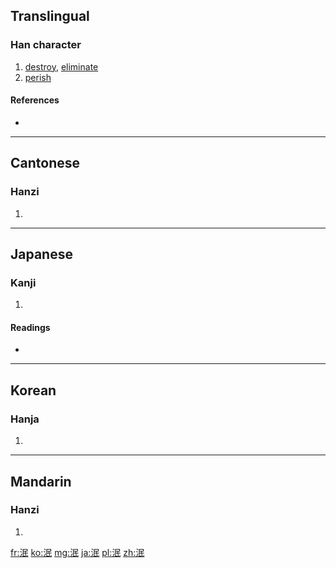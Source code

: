 ==Translingual==

===Han character===
{{Han char|rn=85|rad=水|as=05|sn=8|four=3714<sub>7</sub>|canj=水口女心 (ERVP)}}

# [[destroy]], [[eliminate]]
# [[perish]]

====References====
* {{Han ref|kx=0618.140|dkj=17324|dj=1013.090|hdz=31596.030|uh=6CEF|ud=27887|bh=AA7B|bd=43643}}

----

==Cantonese==

===Hanzi===
{{yue-hanzi|jyut=|y=man5}}

# {{defn|Cantonese|sort=水05}}

----

==Japanese==

===Kanji===
{{ja-kanji|grade=|rs=水05}}

# {{defn|Japanese|sort=水05}}

====Readings====
* {{ja-readings|on=[[びん]] (bin), [[べん]] (ben), [[みん]] (min)|kun=[[ほろびる]] (horobiru)}}

----

==Korean==

===Hanja===
{{ko-hanja|hangeul=민|eumhun=|rv=min|mr=min|y=min}}

# {{defn|Korean|sort=水05}}

----

==Mandarin==

===Hanzi===
{{cmn-hanzi|pin=[[mǐn]] ([[min3]])|wg=min<sup>3</sup>}}

# {{defn|Mandarin|sort=水05}}

[[fr:泯]]
[[ko:泯]]
[[mg:泯]]
[[ja:泯]]
[[pl:泯]]
[[zh:泯]]